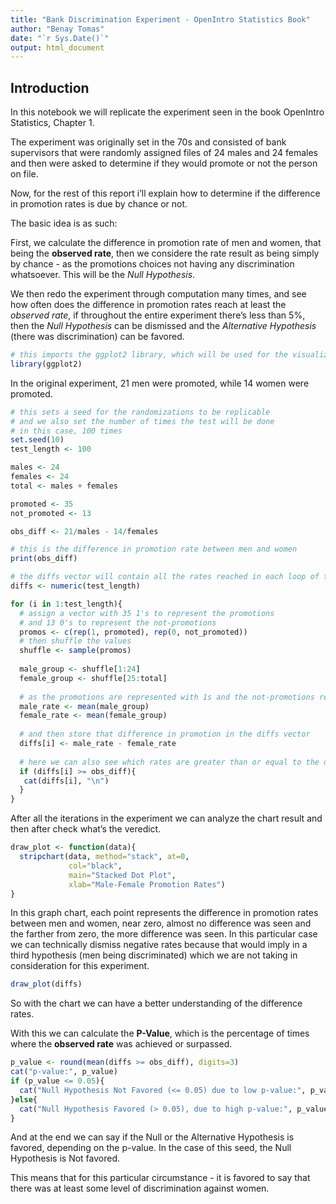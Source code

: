 ```yaml
---
title: "Bank Discrimination Experiment - OpenIntro Statistics Book"
author: "Benay Tomas"
date: "`r Sys.Date()`"
output: html_document
---
```


## Introduction

In this notebook we will replicate the experiment seen in the book OpenIntro Statistics, Chapter 1.

The experiment was originally set in the 70s and consisted of bank supervisors that were randomly assigned files of 24 males and 24 females and then were asked to determine if they would promote or not the person on file.

Now, for the rest of this report i'll explain how to determine if the difference in promotion rates is due by chance or not.

The basic idea is as such:

First, we calculate the difference in promotion rate of men and women, that being the **observed rate**, then we considere the rate result as being simply by chance - as the promotions choices not having any discrimination whatsoever. This will be the *Null Hypothesis*.

We then redo the experiment through computation many times, and see how often does the difference in promotion rates reach at least the *observed rate*, if throughout the entire experiment there's less than 5%, then the *Null Hypothesis* can be dismissed and the *Alternative Hypothesis* (there was discrimination) can be favored.

```r
# this imports the ggplot2 library, which will be used for the visualization
library(ggplot2)
```

In the original experiment, 21 men were promoted, while 14 women were promoted.

```r
# this sets a seed for the randomizations to be replicable
# and we also set the number of times the test will be done
# in this case, 100 times
set.seed(10)
test_length <- 100

males <- 24
females <- 24
total <- males + females

promoted <- 35
not_promoted <- 13

obs_diff <- 21/males - 14/females

# this is the difference in promotion rate between men and women
print(obs_diff)
```

```r
# the diffs vector will contain all the rates reached in each loop of the experiment
diffs <- numeric(test_length)

for (i in 1:test_length){
  # assign a vector with 35 1's to represent the promotions
  # and 13 0's to represent the not-promotions
  promos <- c(rep(1, promoted), rep(0, not_promoted))
  # then shuffle the values
  shuffle <- sample(promos)
  
  male_group <- shuffle[1:24]
  female_group <- shuffle[25:total]
  
  # as the promotions are represented with 1s and the not-promotions represented with 0s - when we do the mean we get the rate of promotion
  male_rate <- mean(male_group)
  female_rate <- mean(female_group)
  
  # and then store that difference in promotion in the diffs vector
  diffs[i] <- male_rate - female_rate
  
  # here we can also see which rates are greater than or equal to the observed difference - which are 3 different occasions out of the 100 tests
  if (diffs[i] >= obs_diff){
   cat(diffs[i], "\n") 
  }
}
```

After all the iterations in the experiment we can analyze the chart result and then after check what's the veredict.

```r
draw_plot <- function(data){
  stripchart(data, method="stack", at=0,
             col="black",
             main="Stacked Dot Plot",
             xlab="Male-Female Promotion Rates")
}
```

In this graph chart, each point represents the difference in promotion rates between men and women, near zero, almost no difference was seen and the farther from zero, the more difference was seen. In this particular case we can technically dismiss negative rates because that would imply in a third hypothesis (men being discriminated) which we are not taking in consideration for this experiment.

```r
draw_plot(diffs)
```

So with the chart we can have a better understanding of the difference rates.

With this we can calculate the **P-Value**, which is the percentage of times where the **observed rate** was achieved or surpassed.

```r
p_value <- round(mean(diffs >= obs_diff), digits=3)
cat("p-value:", p_value)
if (p_value <= 0.05){
  cat("Null Hypothesis Not Favored (<= 0.05) due to low p-value:", p_value, "\n")
}else{
  cat("Null Hypothesis Favored (> 0.05), due to high p-value:", p_value, "\n")
}
```

And at the end we can say if the Null or the Alternative Hypothesis is favored, depending on the p-value. In the case of this seed, the Null Hypothesis is Not favored.

This means that for this particular circumstance - it is favored to say that there was at least some level of discrimination against women.

